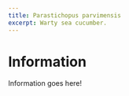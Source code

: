 ```yaml
---
title: Parastichopus parvimensis
excerpt: Warty sea cucumber.
---
```


<Block
  src="gallery/profile"
  image="gallery/Marine Invertebrates/Mollusca/Crepidula spp.png"
  imageAlt="Microscopic photo of Crepidula spp. larva."
  video="https://player.vimeo.com/video/431672375"
/>

# Information
Information goes here!

